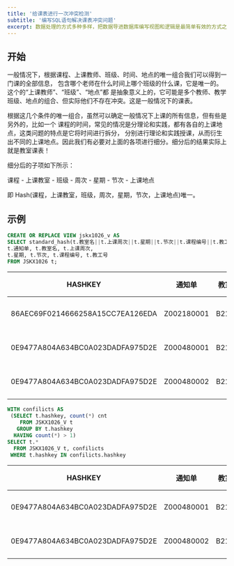 ```yaml
---
title: '给课表进行一次冲突检测'
subtitle: '编写SQL语句解决课表冲突问题'
excerpt: 数据处理的方式多种多样，把数据导进数据库编写视图和逻辑是最简单有效的方式之一，数据库不仅为我们提供了多种数据存储类型，还内置了很多常用的函数，扩展开来还可以做简单的模型训练呢......
---
```


## 开始
一般情况下，根据课程、上课教师、班级、时间、地点的唯一组合我们可以得到一门课的全部信息，
包含哪个老师在什么时间上哪个班级的什么课，它是唯一的。这个的“上课教师”、“班级”、“地点”都
是抽象意义上的，它可能是多个教师、教学班级、地点的组合、但实际他们不存在冲突。这是一般情况下的课表。

根据这几个条件的唯一组合，虽然可以确定一般情况下上课的所有信息，但有些是另外的，比如一个
课程的时间，常见的情况是分理论和实践，都有各自的上课地点，这类问题的特点是它将时间进行拆分，
分别进行理论和实践授课，从而衍生出不同的上课地点。因此我们有必要对上面的各项进行细分。细分后的结果实际上就是教室课表！

细分后的子项如下所示：

课程 - 上课教室 - 班级 - 周次 - 星期 - 节次 - 上课地点

即 Hash(课程，上课教室，班级，周次，星期，节次，上课地点)唯一。

## 示例

```sql
CREATE OR REPLACE VIEW jskx1026_v AS
SELECT standard_hash(t.教室名||t.上课周次||t.星期||t.节次||t.课程编号||t.教工号, 'MD5') AS hashkey,
t.通知单, t.教室名, t.上课周次, 
t.星期, t.节次, t.课程编号, t.教工号
FROM JSKX1026 t;

```
|             HASHKEY             |         通知单      |  教室 |   周次  |  星期  |  节次 | 课程编号 | 工号 |
|---------------------------------|---------------------|-------|---------|--------|------|----------|------|
86AEC69F0214666258A15CC7EA126EDA	|Z002180001	|B211	|2-16	|星期二	|3-5	|00218	|1859
0E9477A804A634BC0A023DADFA975D2E	|Z000480001	|B211	|1-16	|星期一	|3-5	|00048	|1772
0E9477A804A634BC0A023DADFA975D2E	|Z000480002	|B211	|1-16	|星期一	|3-5	|00048	|1772


```sql
WITH confilicts AS
 (SELECT t.hashkey, count(*) cnt
    FROM JSKX1026_V t
   GROUP BY t.hashkey
  HAVING count(*) > 1)
SELECT t.*
  FROM JSKX1026_V t, confilicts
 WHERE t.hashkey IN confilicts.hashkey
```

|             HASHKEY             |         通知单      |  教室 |   周次  |  星期  |  节次 | 课程编号 | 工号 |
|---------------------------------|---------------------|-------|---------|--------|------|----------|------|
0E9477A804A634BC0A023DADFA975D2E	|Z000480001	|B211	|1-16	|星期一	|3-5	|00048 |1772
0E9477A804A634BC0A023DADFA975D2E	|Z000480002	|B211	|1-16	|星期一	|3-5	|00048	|1772
